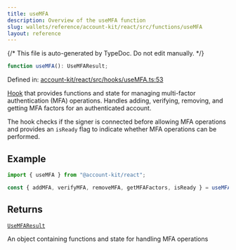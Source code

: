 ```yaml
---
title: useMFA
description: Overview of the useMFA function
slug: wallets/reference/account-kit/react/src/functions/useMFA
layout: reference
---
```


{/* This file is auto-generated by TypeDoc. Do not edit manually. */}

```ts
function useMFA(): UseMFAResult;
```

Defined in: [account-kit/react/src/hooks/useMFA.ts:53](https://github.com/alchemyplatform/aa-sdk/blob/9df5be8c23af4e472bcb503c17766b16da0ad87d/account-kit/react/src/hooks/useMFA.ts#L53)

[Hook](https://github.com/alchemyplatform/aa-sdk/blob/main/account-kit/react/src/hooks/useMFA.ts) that provides functions and state for managing multi-factor authentication (MFA) operations.
Handles adding, verifying, removing, and getting MFA factors for an authenticated account.

The hook checks if the signer is connected before allowing MFA operations and provides an `isReady` flag
to indicate whether MFA operations can be performed.

## Example

```ts twoslash
import { useMFA } from "@account-kit/react";

const { addMFA, verifyMFA, removeMFA, getMFAFactors, isReady } = useMFA();
```

## Returns

[`UseMFAResult`](../type-aliases/UseMFAResult.mdx)

An object containing functions and state for handling MFA operations
